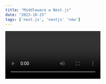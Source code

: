 ```yaml
---
title: "Middleware w Next.js"
date: "2023-10-25"
tags: ['next.js', 'nextjs' 'new']
---
```


<Video id="h4-2K7nFf7s" />

Middleware w Next.js to sposób na przetwarzanie żądań HTTP i odpowiedzi HTTP w aplikacjach internetowych opartych na Next.js. Middleware to pośredniczące warstwy oprogramowania, które można umieścić między żądaniem klienta a obsługą tego żądania przez aplikację Next.js.

Middleware jest często używane do wykonywania operacji takich jak autoryzacja, logowanie, przekierowywanie użytkowników, obsługa błędów i wiele innych. Możesz zdefiniować middleware na różnych poziomach w aplikacji Next.js, w zależności od tego, jakie zachowanie chcesz osiągnąć.

Middleware w Next.js daje dużą elastyczność w zarządzaniu operacjami przetwarzania żądań HTTP w Twojej aplikacji. Możesz tworzyć własne middleware lub korzystać z gotowych rozwiązań dostępnych w społeczności Next.js.


